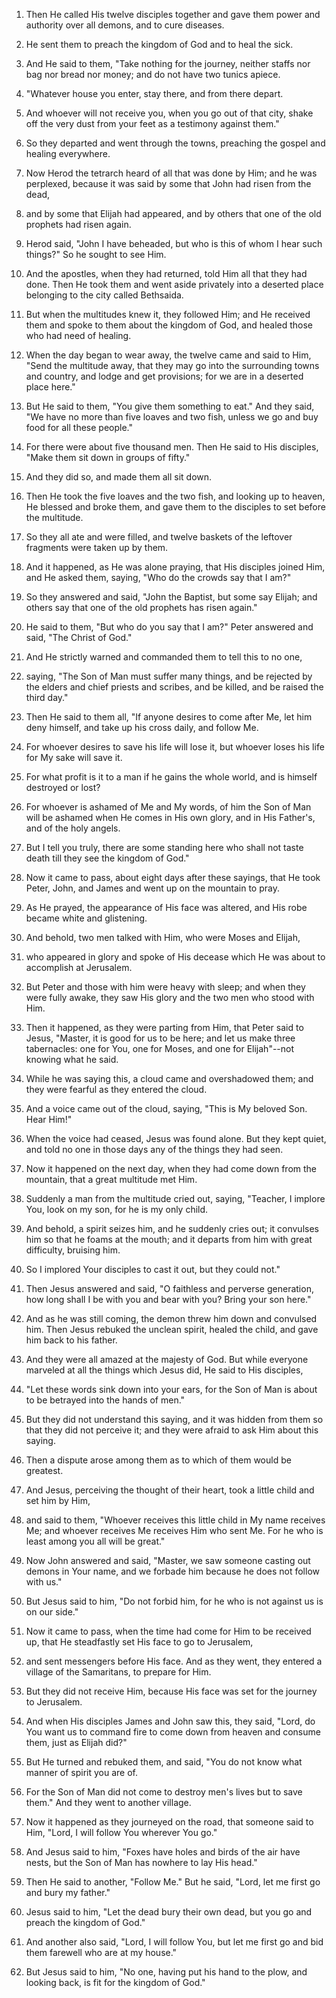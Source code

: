 
1. Then He called His twelve disciples together and gave them power and authority over all demons, and to cure diseases.

2. He sent them to preach the kingdom of God and to heal the sick.

3. And He said to them, "Take nothing for the journey, neither staffs nor bag nor bread nor money; and do not have two tunics apiece.

4. "Whatever house you enter, stay there, and from there depart.

5. And whoever will not receive you, when you go out of that city, shake off the very dust from your feet as a testimony against them."

6. So they departed and went through the towns, preaching the gospel and healing everywhere.

7. Now Herod the tetrarch heard of all that was done by Him; and he was perplexed, because it was said by some that John had risen from the dead,

8. and by some that Elijah had appeared, and by others that one of the old prophets had risen again.

9. Herod said, "John I have beheaded, but who is this of whom I hear such things?" So he sought to see Him.

10. And the apostles, when they had returned, told Him all that they had done. Then He took them and went aside privately into a deserted place belonging to the city called Bethsaida.

11. But when the multitudes knew it, they followed Him; and He received them and spoke to them about the kingdom of God, and healed those who had need of healing.

12. When the day began to wear away, the twelve came and said to Him, "Send the multitude away, that they may go into the surrounding towns and country, and lodge and get provisions; for we are in a deserted place here."

13. But He said to them, "You give them something to eat." And they said, "We have no more than five loaves and two fish, unless we go and buy food for all these people."

14. For there were about five thousand men. Then He said to His disciples, "Make them sit down in groups of fifty."

15. And they did so, and made them all sit down.

16. Then He took the five loaves and the two fish, and looking up to heaven, He blessed and broke them, and gave them to the disciples to set before the multitude.

17. So they all ate and were filled, and twelve baskets of the leftover fragments were taken up by them.

18. And it happened, as He was alone praying, that His disciples joined Him, and He asked them, saying, "Who do the crowds say that I am?"

19. So they answered and said, "John the Baptist, but some say Elijah; and others say that one of the old prophets has risen again."

20. He said to them, "But who do you say that I am?" Peter answered and said, "The Christ of God."

21. And He strictly warned and commanded them to tell this to no one,

22. saying, "The Son of Man must suffer many things, and be rejected by the elders and chief priests and scribes, and be killed, and be raised the third day."

23. Then He said to them all, "If anyone desires to come after Me, let him deny himself, and take up his cross daily, and follow Me.

24. For whoever desires to save his life will lose it, but whoever loses his life for My sake will save it.

25. For what profit is it to a man if he gains the whole world, and is himself destroyed or lost?

26. For whoever is ashamed of Me and My words, of him the Son of Man will be ashamed when He comes in His own glory, and in His Father's, and of the holy angels.

27. But I tell you truly, there are some standing here who shall not taste death till they see the kingdom of God."

28. Now it came to pass, about eight days after these sayings, that He took Peter, John, and James and went up on the mountain to pray.

29. As He prayed, the appearance of His face was altered, and His robe became white and glistening.

30. And behold, two men talked with Him, who were Moses and Elijah,

31. who appeared in glory and spoke of His decease which He was about to accomplish at Jerusalem.

32. But Peter and those with him were heavy with sleep; and when they were fully awake, they saw His glory and the two men who stood with Him.

33. Then it happened, as they were parting from Him, that Peter said to Jesus, "Master, it is good for us to be here; and let us make three tabernacles: one for You, one for Moses, and one for Elijah"--not knowing what he said.

34. While he was saying this, a cloud came and overshadowed them; and they were fearful as they entered the cloud.

35. And a voice came out of the cloud, saying, "This is My beloved Son. Hear Him!"

36. When the voice had ceased, Jesus was found alone. But they kept quiet, and told no one in those days any of the things they had seen.

37. Now it happened on the next day, when they had come down from the mountain, that a great multitude met Him.

38. Suddenly a man from the multitude cried out, saying, "Teacher, I implore You, look on my son, for he is my only child.

39. And behold, a spirit seizes him, and he suddenly cries out; it convulses him so that he foams at the mouth; and it departs from him with great difficulty, bruising him.

40. So I implored Your disciples to cast it out, but they could not."

41. Then Jesus answered and said, "O faithless and perverse generation, how long shall I be with you and bear with you? Bring your son here."

42. And as he was still coming, the demon threw him down and convulsed him. Then Jesus rebuked the unclean spirit, healed the child, and gave him back to his father.

43. And they were all amazed at the majesty of God. But while everyone marveled at all the things which Jesus did, He said to His disciples,

44. "Let these words sink down into your ears, for the Son of Man is about to be betrayed into the hands of men."

45. But they did not understand this saying, and it was hidden from them so that they did not perceive it; and they were afraid to ask Him about this saying.

46. Then a dispute arose among them as to which of them would be greatest.

47. And Jesus, perceiving the thought of their heart, took a little child and set him by Him,

48. and said to them, "Whoever receives this little child in My name receives Me; and whoever receives Me receives Him who sent Me. For he who is least among you all will be great."

49. Now John answered and said, "Master, we saw someone casting out demons in Your name, and we forbade him because he does not follow with us."

50. But Jesus said to him, "Do not forbid him, for he who is not against us is on our side."

51. Now it came to pass, when the time had come for Him to be received up, that He steadfastly set His face to go to Jerusalem,

52. and sent messengers before His face. And as they went, they entered a village of the Samaritans, to prepare for Him.

53. But they did not receive Him, because His face was set for the journey to Jerusalem.

54. And when His disciples James and John saw this, they said, "Lord, do You want us to command fire to come down from heaven and consume them, just as Elijah did?"

55. But He turned and rebuked them, and said, "You do not know what manner of spirit you are of.

56. For the Son of Man did not come to destroy men's lives but to save them." And they went to another village.

57. Now it happened as they journeyed on the road, that someone said to Him, "Lord, I will follow You wherever You go."

58. And Jesus said to him, "Foxes have holes and birds of the air have nests, but the Son of Man has nowhere to lay His head."

59. Then He said to another, "Follow Me." But he said, "Lord, let me first go and bury my father."

60. Jesus said to him, "Let the dead bury their own dead, but you go and preach the kingdom of God."

61. And another also said, "Lord, I will follow You, but let me first go and bid them farewell who are at my house."

62. But Jesus said to him, "No one, having put his hand to the plow, and looking back, is fit for the kingdom of God."


